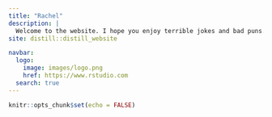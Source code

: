 ```yaml
---
title: "Rachel"
description: |
  Welcome to the website. I hope you enjoy terrible jokes and bad puns.
site: distill::distill_website

navbar:
  logo:
    image: images/logo.png
    href: https://www.rstudio.com
  search: true
---
```


```r
knitr::opts_chunk$set(echo = FALSE)
```

